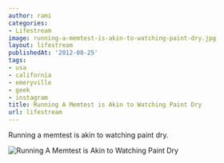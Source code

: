 ```yaml
---
author: rami
categories:
- Lifestream
image: running-a-memtest-is-akin-to-watching-paint-dry.jpg
layout: lifestream
publishedAt: '2012-08-25'
tags:
- usa
- california
- emeryville
- geek
- instagram
title: Running A Memtest is Akin to Watching Paint Dry
url: lifestream
---
```


Running a memtest is akin to watching paint dry.

![Running A Memtest is Akin to Watching Paint Dry](/assets/images/content/lifestream/running-a-memtest-is-akin-to-watching-paint-dry.jpg)